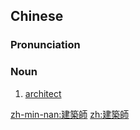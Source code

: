 {{also|建筑师}}
==Chinese==
{{zh-forms|s=建筑师|type=21}}

===Pronunciation===
{{zh-pron
|m=jiàn築shī
|c=gin3 zuk1 si1
|mn=kiàn-tio̍k-su
|cat=n
}}

===Noun===
{{zh-noun}}

# [[architect]]

{{zh-cat|Occupations}}

[[zh-min-nan:建築師]]
[[zh:建築師]]